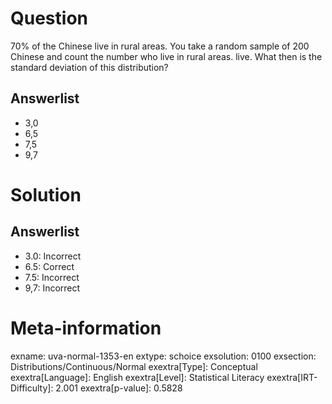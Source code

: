 Question
========

70% of the Chinese live in rural areas. You take a random sample of 200 Chinese and count the number who live in rural areas. live. What then is the standard deviation of this distribution?

Answerlist
----------

* 3,0
* 6,5
* 7,5
* 9,7

Solution
========

Answerlist
----------

* 3.0: Incorrect
* 6.5: Correct
* 7.5: Incorrect
* 9,7: Incorrect

Meta-information
================
exname: uva-normal-1353-en
extype: schoice
exsolution: 0100
exsection: Distributions/Continuous/Normal
exextra[Type]: Conceptual
exextra[Language]: English
exextra[Level]: Statistical Literacy
exextra[IRT-Difficulty]: 2.001
exextra[p-value]: 0.5828
